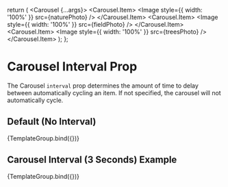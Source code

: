 

<Meta title="Components/Carousel/Interval" component={Carousel} />

  return (
    <Carousel {...args}>
      <Carousel.Item>
        <Image style={{ width: '100%' }} src={naturePhoto} />
      </Carousel.Item>
      <Carousel.Item>
        <Image style={{ width: '100%' }} src={fieldPhoto} />
      </Carousel.Item>
      <Carousel.Item>
        <Image style={{ width: '100%' }} src={treesPhoto} />
      </Carousel.Item>
    </Carousel>
  );
};

# Carousel Interval Prop

The Carousel `interval` prop determines the amount of time to delay between automatically cycling an item. If not specified, the carousel will not automatically cycle.

## Default (No Interval)

<Canvas>
  <Story name="Default" args={{}}>
    {TemplateGroup.bind({})}
  </Story>
</Canvas>

## Carousel Interval (3 Seconds) Example

<Canvas>
  <Story name="Carousel Interval" args={{ interval: 3000 }}>
    {TemplateGroup.bind({})}
  </Story>
</Canvas>
